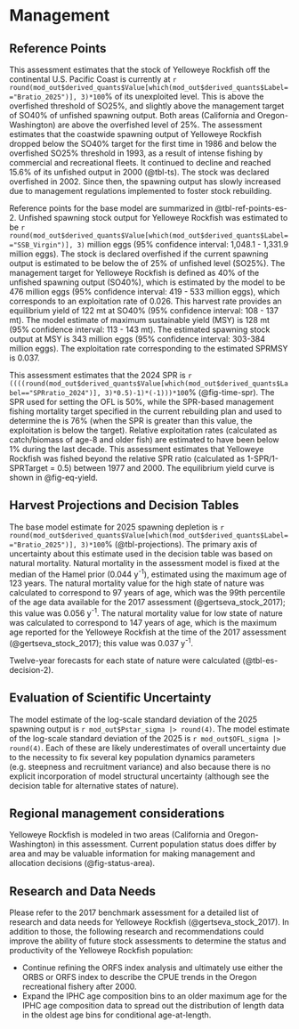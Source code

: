 # Management 

## Reference Points

<!-- 1. Unfished spawning stock biomass, summary age biomass, and recruitment, along with unfished spawning stock output.  -->
<!-- 2. Reference points based on B40% for rockfish and round fish and on B25% for flatfish (spawning biomass and/or output, SPR, exploitation rate, equilibrium yield).  -->
<!-- 3.   Reference points based on default SPR proxy (spawning biomass and/or output, SPR, exploitation rate, equilibrium yield).  -->
<!-- 4. Reference points based on MSY (if estimated) (spawning biomass and/or output, SPR, exploitation rate, equilibrium yield).  -->
<!-- 5. Equilibrium yield curve showing various BMSY proxies.   -->

This assessment estimates that the stock of Yelloweye Rockfish off the continental U.S. Pacific Coast is currently at `r round(mod_out$derived_quants$Value[which(mod_out$derived_quants$Label=="Bratio_2025")], 3)*100`% of its unexploited level. This is above the overfished threshold of SO25%, and slightly above the management target of SO40% of unfished spawning output. Both areas (California and Oregon-Washington) are above the overfished level of 25%. The assessment estimates that the coastwide spawning output of Yelloweye Rockfish dropped below the SO40% target for the first time in 1986 and below the overfished SO25% threshold in 1993, as a result of intense fishing by commercial and recreational fleets. It continued to decline and reached 15.6% of its unfished output in 2000 (@tbl-ts). The stock was declared overfished in 2002. Since then, the spawning output has slowly increased due to management regulations implemented to foster stock rebuilding.

Reference points for the base model are summarized in @tbl-ref-points-es-2. Unfished spawning stock output for Yelloweye Rockfish was estimated to be `r round(mod_out$derived_quants$Value[which(mod_out$derived_quants$Label=="SSB_Virgin")], 3)` million eggs (95% confidence interval: 1,048.1 - 1,331.9 million eggs). The stock is declared overfished if the current spawning output is estimated to be below the \gls{msst} of 25% of unfished level (SO25%). The management target for Yelloweye Rockfish is defined as 40% of the unfished spawning output (SO40%), which is estimated by the model to be 476 million eggs (95% confidence interval: 419 - 533 million eggs), which corresponds to an exploitation rate of 0.026. This harvest rate provides an equilibrium yield of 122 mt at SO40% (95% confidence interval: 108 - 137 mt). The model estimate of maximum sustainable yield (MSY) is 128 mt (95% confidence interval: 113 - 143 mt). The estimated spawning stock output at MSY is 343 million eggs (95% confidence interval: 303-384 million eggs). The exploitation rate corresponding to the estimated SPRMSY is 0.037.

This assessment estimates that the 2024 SPR is `r ((((round(mod_out$derived_quants$Value[which(mod_out$derived_quants$Label=="SPRratio_2024")], 3)*0.5)-1)*(-1)))*100`% (@fig-time-spr). The SPR used for setting the OFL is 50%, while the SPR-based management fishing mortality target specified in the current rebuilding plan and used to determine the \gls{acl} is 76% (when the SPR is greater than this value, the exploitation is below the target). Relative exploitation rates (calculated as catch/biomass of age-8 and older fish) are estimated to have been below 1% during the last decade. This assessment estimates that Yelloweye Rockfish was fished beyond the relative SPR ratio (calculated as 1-SPR/1-SPRTarget = 0.5) between 1977 and 2000. The equilibrium yield curve is shown in @fig-eq-yield.

## Harvest Projections and Decision Tables

The base model estimate for 2025 spawning depletion is `r round(mod_out$derived_quants$Value[which(mod_out$derived_quants$Label=="Bratio_2025")], 3)*100`% (@tbl-projections). The primary axis of uncertainty about this estimate used in the decision table was based on natural mortality. Natural mortality in the assessment model is fixed at the median of the Hamel prior (0.044 y^-1^), estimated using the maximum age of 123 years. The natural mortality value for the high state of nature was calculated to correspond to 97 years of age, which was the 99th percentile of the age data available for the 2017 assessment (@gertseva_stock_2017); this value was 0.056 y^-1^. The natural mortality value for low state of nature was calculated to correspond to 147 years of age, which is the maximum age reported for the Yelloweye Rockfish at the time of the 2017 assessment (@gertseva_stock_2017); this value was 0.037 y^-1^.

Twelve-year forecasts for each state of nature were calculated (@tbl-es-decision-2).

## Evaluation of Scientific Uncertainty

The model estimate of the log-scale standard deviation of the 2025 spawning output is `r mod_out$Pstar_sigma |> round(4)`. The model estimate of the log-scale standard deviation of the 2025 \gls{ofl} is `r mod_out$OFL_sigma |> round(4)`. Each of these are likely underestimates of overall uncertainty due to the necessity to fix several key population dynamics parameters (e.g. steepness and recruitment variance) and also because there is no explicit incorporation of model structural uncertainty (although see the decision table for alternative states of nature).

## Regional management considerations

Yelloweye Rockfish is modeled in two areas (California and Oregon-Washington) in this assessment. Current population status does differ by area and may be valuable information for making management and allocation decisions (@fig-status-area).

## Research and Data Needs

<!-- 1. Describe progress on Research and Data Needs items identified in the most recent previous stock assessment document and associated STAR panel report.  -->
<!-- 2. Describe new research and data needs and specify their priority (high, medium, low).  -->

Please refer to the 2017 benchmark assessment for a detailed list of research and data needs for Yelloweye Rockfish (@gertseva_stock_2017). In addition to those, the following research and recommendations could improve the ability of future stock assessments to determine the status and productivity of the Yelloweye Rockfish population:

-	Continue refining the ORFS index analysis and ultimately use either the ORBS or ORFS index to describe the CPUE trends in the Oregon recreational fishery after 2000.
-	Expand the IPHC age composition bins to an older maximum age for the IPHC age composition data to spread out the distribution of length data in the oldest age bins for conditional age-at-length.